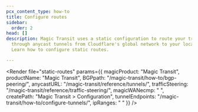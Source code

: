 ```yaml
---
pcx_content_type: how-to
title: Configure routes
sidebar:
  order: 2
head: []
description: Magic Transit uses a static configuration to route your traffic
  through anycast tunnels from Cloudflare's global network to your locations.
  Learn how to configure static routes.

---
```



<Render
	file="static-routes"
	params={{
		magicProduct: "Magic Transit",
		productName: "Magic Transit",
		BGPpath: "/magic-transit/how-to/bgp-peering/",
		anycastURL: "/magic-transit/reference/tunnels/",
		trafficSteering: "/magic-transit/reference/traffic-steering/",
		magicWANecmp: " ",
		createPath: "Magic Transit > Configuration",
		tunnelEndpoints: "/magic-transit/how-to/configure-tunnels/",
		ipRanges: " "
	}}
/>
